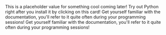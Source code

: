 <ProjectCard title="Rock, Paper & Scissor Game" link="" bg="linear-gradient(to right, #009c8f 0%, #FBB03B 100%)">
This is a placeholder value for something cool coming later! 
</ProjectCard>

<ProjectCard title="Some Python Tutorials" link="https://linkslist.app/jZ87hh5" bg="linear-gradient(to right, #2193b0 0%, #6dd5ed 100%)">
Try out Python right after you install it by clicking on this card!
</ProjectCard>

<ProjectCard title="Getting Started Python Docs" link="https://linkslist.app/vI67Fxp" bg="linear-gradient(to right, #7b4397 0%, #dc2430 100%)">
Get yourself familiar with the documentation, you'll refer to it quite often during your programming sessions!
</ProjectCard>

<ProjectCard title="Coming Soon - Videos of AI at work" link="" bg="linear-gradient(to right, #833ab4 0%, #fd1d1d 50%, #fcb045 100%)">
Get yourself familiar with the documentation, you'll refer to it quite often during your programming sessions!
</ProjectCard>